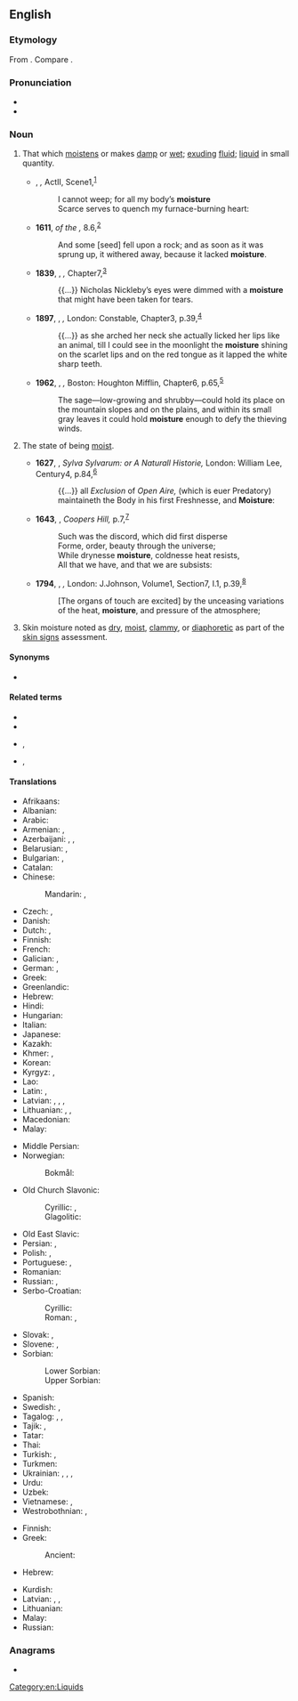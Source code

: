 ==English==

===Etymology===
From {{etyl|fro|en}} {{m|fro|moistour||moisture, dampness, wetness}}. Compare {{cog|fr|moiteur}}.

===Pronunciation===
* {{IPA|en|/ˈmɔɪstʃɚ/}}
* {{audio|en|en-us-moisture.ogg|Audio (US)}}

===Noun===
{{wikipedia}}
{{en-noun|-|s}}

# That which [[moisten]]s or makes [[damp]] or [[wet]]; [[exude|exuding]] [[fluid]]; [[liquid]] in small quantity.
#: {{ux|en|drops / beads of '''moisture'''}}
#* {{circa|1590}} {{w|William Shakespeare}}, ''{{w|Henry VI, Part 3}},'' Act{{nbsp}}II, Scene{{nbsp}}1,<sup>[http://www.opensourceshakespeare.org/views/plays/play_view.php?WorkID=henry6p3&Scope=entire&pleasewait=1&msg=pl]</sup>
#*: I cannot weep; for all my body’s '''moisture'''
#*: Scarce serves to quench my furnace-burning heart:
#* '''1611''', ''{{w|King James Version}} of the {{w|Bible}},'' {{w|Gospel of Luke|Luke}} 8.6,<sup>[https://www.biblegateway.com/passage/?search=Luke+8&version=KJV]</sup>
#*: And some [seed] fell upon a rock; and as soon as it was sprung up, it withered away, because it lacked '''moisture'''.
#* '''1839''', {{w|Charles Dickens}}, ''{{w|Nicholas Nickleby}},'' Chapter{{nbsp}}7,<sup>[http://www.gutenberg.org/files/967/967-h/967-h.htm]</sup>
#*: {{...}} Nicholas Nickleby’s eyes were dimmed with a '''moisture''' that might have been taken for tears.
#* '''1897''', {{w|Bram Stoker}}, ''{{w|Dracula}},'' London: Constable, Chapter{{nbsp}}3, p.{{nbsp}}39,<sup>[http://www.gutenberg.org/files/45839/45839-h/45839-h.htm]</sup>
#*: {{...}} as she arched her neck she actually licked her lips like an animal, till I could see in the moonlight the '''moisture''' shining on the scarlet lips and on the red tongue as it lapped the white sharp teeth.
#* '''1962''', {{w|Rachel Carson}}, ''{{w|Silent Spring}},'' Boston: Houghton Mifflin, Chapter{{nbsp}}6, p.{{nbsp}}65,<sup>[https://www.fadedpage.com/books/20151002/html.php]</sup>
#*: The sage—low-growing and shrubby—could hold its place on the mountain slopes and on the plains, and within its small gray leaves it could hold '''moisture''' enough to defy the thieving winds.
# The state of being [[moist]].
#: {{syn|en|dampness|humidity|wetness}}
#* '''1627''', {{w|Francis Bacon}}, ''Sylva Sylvarum: or A Naturall Historie,'' London: William Lee, Century{{nbsp}}4, p.{{nbsp}}84,<sup>[http://name.umdl.umich.edu/A01552.0001.001]</sup>
#*: {{...}} all ''Exclusion'' of ''Open Aire,'' (which is euer Predatory) maintaineth the Body in his first Freshnesse, and '''Moisture''':
#* '''1643''', {{w|John Denham (poet)|John Denham}}, ''Coopers Hill,'' p.{{nbsp}}7,<sup>[http://name.umdl.umich.edu/A37538.0001.001]</sup>
#*: Such was the discord, which did first disperse
#*: Forme, order, beauty through the universe;
#*: While drynesse '''moisture''', coldnesse heat resists,
#*: All that we have, and that we are subsists:
#* '''1794''', {{w|Erasmus Darwin}}, ''{{w|Zoonomia}},'' London: J.{{nbsp}}Johnson, Volume{{nbsp}}1, Section{{nbsp}}7, I.1, p.{{nbsp}}39,<sup>[http://name.umdl.umich.edu/004874881.0001.001]</sup>
#*: [The organs of touch are excited] by the unceasing variations of the heat, '''moisture''', and pressure of the atmosphere;
# {{lb|en|medicine}} Skin moisture noted as [[dry]], [[moist]], [[clammy]], or [[diaphoretic]] as part of the [[skin signs]] assessment.

====Synonyms====
* {{l|en|weakiness}}

====Related terms====
* {{l|en|moist}}
* {{l|en|moisten}}
* {{l|en|moisturise}}, {{l|en|moisturize}}
* {{l|en|moisturiser}}, {{l|en|moisturizer}}

====Translations====
{{trans-top|a moderate degree of wetness}}
* Afrikaans: {{t|af|vog}}
* Albanian: {{t+|sq|lagështirë|f}}
* Arabic: {{t|ar|رُطُوبَة}}
* Armenian: {{t+|hy|խոնավություն}}, {{t+|hy|թացություն}}
* Azerbaijani: {{t|az|nəmlik}}, {{t+|az|rütubət}}, {{t+|az|nəm}}
* Belarusian: {{t|be|ві́льгаць|f}}, {{t|be|вільго́тнасць|f}}
* Bulgarian: {{t+|bg|вла́га|f}}, {{t+|bg|вла́жност|f}}
* Catalan: {{t+|ca|humitat|f}}
* Chinese:
*: Mandarin: {{t+|cmn|濕氣|sc=Hani}}, {{t+|cmn|湿气|tr=shīqì|sc=Hani}}
* Czech: {{t+|cs|vlhkost|f}}, {{t|cs|vláha|f}}
* Danish: {{t|da|fugtighed|c}}
* Dutch: {{t+|nl|vochtigheid|f}}, {{t+|nl|vocht|n}}
* Finnish: {{t+|fi|kosteus}}
* French: {{t+|fr|humidité|f}}
* Galician: {{t+|gl|humidade|f}}, {{t+|gl|lentura|f}}
* German: {{t+|de|Feuchtigkeit|f}}, {{t+|de|Nässe|f}}
* Greek: {{t+|el|υγρασία|f}}
* Greenlandic: {{t|kl|aalaq}}
* Hebrew: {{t+|he|לַחוּת|f|tr=lakhút}}
* Hindi: {{t+|hi|नमी|f}}
* Hungarian: {{t+|hu|nedvesség}}
* Italian: {{t+|it|umidità|f}}
* Japanese: {{t+|ja|湿気|tr=しっき, shikki|sc=Jpan}}
* Kazakh: {{t|kk|дым}}
* Khmer: {{t+|km|សន្សើម}}, {{t+|km|សំណើម}}
* Korean: {{t+|ko|습기}}
* Kyrgyz: {{t+|ky|ым}}, {{t+|ky|ным}}
* Lao: {{t+|lo|ຄວາມຊຸ່ມ}}
* Latin: {{t|la|mador|m}}, {{t+|la|sucus|m}}
* Latvian: {{t|lv|mistrums|m}}, {{t|lv|miklums|m}}, {{t|lv|valgums|m}}, {{t|lv|valganums|m}}
* Lithuanian: {{t|lt|drėgnis|m}}, {{t|lt|drėgnumas|m}}, {{t|lt|drėgmė|f}}
* Macedonian: {{t|mk|влага|f|sc=Cyrl}}
* Malay: {{t|ms|kelembapan}}
{{trans-mid}}
* Middle Persian: {{t|pal|𐭭𐭬|tr=nam|sc=Phli}}
* Norwegian:
*: Bokmål: {{t+|nb|fuktighet|m|f}}
* Old Church Slavonic:
*: Cyrillic: {{t|cu|влага|f}}, {{t|sh|вла̏жно̄ст|f}}
*: Glagolitic: {{t|cu|ⰲⰾⰰⰳⰰ|f}}
* Old East Slavic: {{t|orv|волога|f}}
* Persian: {{t+|fa|نم|tr=nam|sc=fa-Arab}}, {{t+|fa|رطوبت|tr=rotubat}}
* Polish: {{t+|pl|wilgoć|f}}, {{t+|pl|wilgotność|f}}
* Portuguese: {{t+|pt|umidade|f}}, {{t+|pt|humidade|f}}
* Romanian: {{t+|ro|umezeală|f}}
* Russian: {{t+|ru|вла́га|f}}, {{t+|ru|вла́жность|f}}
* Serbo-Croatian:
*: Cyrillic: {{t|sh|вла̏га|f}}
*: Roman: {{t+|sh|vlȁga|f}}, {{t+|sh|vlȁžnōst|f}}
* Slovak: {{t|sk|vlaha|f}}, {{t|sk|vlhkosť|f}}
* Slovene: {{t+|sl|vlága|f}}, {{t|sl|vlažnost|f}}
* Sorbian:
*: Lower Sorbian: {{t|dsb|włoga|f}}
*: Upper Sorbian: {{t|hsb|włoha|f}}
* Spanish: {{t+|es|humedad|f}}
* Swedish: {{t+|sv|fuktighet|c}}, {{t+|sv|fukt|c}}
* Tagalog: {{t|tl|halumigmig}}, {{t|tl|hamil}}, {{t|tl|sayimsim}}
* Tajik: {{t+|tg|нам}}, {{t|tg|рутубат}}
* Tatar: {{t+|tt|дым}}
* Thai: {{t+|th|ความชื้น}}
* Turkish: {{t+|tr|nem}}, {{t+|tr|rutubet}}
* Turkmen: {{t|tk|çyg}}
* Ukrainian: {{t|uk|воло́га|f}}, {{t|uk|вільго́та|f}}, {{t|uk|воло́гість|f}}, {{t|uk|во́гкість|f}}
* Urdu: {{t|ur|نمی|f|tr=namī}}
* Uzbek: {{t+|uz|namlik}}
* Vietnamese: {{t|vi|[[độ]] [[ẩm]]}}, {{t|vi|[[khí]] [[ẩm]]}}
* Westrobothnian: {{t|gmq-bot|dweft|m}}, {{t|gmq-bot|rågne|m}}
{{trans-bottom}}

{{trans-top|that which moistens or makes damp}}
* Finnish: {{t|fi|kostuttaja}}
* Greek:
*: Ancient: {{t|grc|ἰκμάς|f}}
* Hebrew: {{t+|he|לַחוּת|f|tr=lakhút}}
{{trans-mid}}
* Kurdish: {{t+|ku|şê}}
* Latvian: {{t|lv|mitrums|m}}, {{t|lv|miklums|m}}, {{t|lv|slapjums|m}}
* Lithuanian: {{t|lt|drėgmė|f}}
* Malay: {{t|ms|lembapan}}
* Russian: {{t+|ru|вла́га|f}}
{{trans-bottom}}

===Anagrams===
* {{anagrams|en|a=eimorstu|misroute}}

[[Category:en:Liquids]]